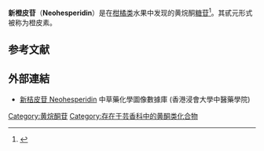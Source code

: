 {{chembox
|ImageFile= Neohesperidin.svg
|ImageSize=220px
|IUPACName= 
|IUPACName_hidden=
|OtherNames= Hesperetin 7-O-neohesperidoside
|Section1= {{Chembox Identifiers
| CASNo = 13241-33-3 
| CASNo_Ref = {{cascite|changed|??}}
|   ChemSpiderID_Ref  =  
|  ChemSpiderID  =  
|  InChI  =  
|  InChIKey  =  
|  InChI1  =  
|  InChIKey1  =  
|  StdInChI_Ref  =  
|  StdInChI  =  
|  StdInChIKey_Ref  =  
|  StdInChIKey  =  
|   ChEMBL_Ref  =  
|  ChEMBL  =  
|  PubChem  =  442439
|   UNII_Ref  =  
|  UNII  =  
|  ChEBI_Ref  =  
|  ChEBI  =  
|  SMILES  =  
|  KEGG  =  C09806
}}
|Section2= {{Chembox Properties
|  C=28|H=34|O=15
|  ExactMass = 
|  Appearance=
|  Density=
|  MeltingPt=
|  BoilingPt=
|  Solubility=
  }}
|Section3= {{Chembox Hazards
|  MainHazards=
|  FlashPt=
|  Autoignition=
  }}
}}

'''新橙皮苷'''（'''Neohesperidin'''）是在[[柑橘类|柑橘类]]水果中发现的黄烷酮[[糖苷|糖苷]]<ref name="RouseffMartin1987">{{cite journal|last1=Rouseff|first1=Russell L.|last2=Martin|first2=Shirley F.|last3=Youtsey|first3=Charles O.|title=Quantitative survey of narirutin, naringin, hesperidin, and neohesperidin in citrus|journal=Journal of Agricultural and Food Chemistry|volume=35|issue=6|year=1987|pages=1027–1030|issn=0021-8561|doi=10.1021/jf00078a040}}</ref>。其甙元形式被称为橙皮素。

==参考文献==
<references />

==外部連結==
* [http://libproject.hkbu.edu.hk/was40/detail?channelid=22253&lang=cht&searchword=code=P00030 新桔皮苷 Neohesperidin] {{Wayback|url=http://libproject.hkbu.edu.hk/was40/detail?channelid=22253&lang=cht&searchword=code=P00030 |date=20200417035710 }} 中草藥化學圖像數據庫 (香港浸會大學中醫藥學院) {{zh}}{{en}}

{{糖苷}}

[[Category:黄烷酮苷|Category:黄烷酮苷]]
[[Category:存在于芸香科中的黄酮类化合物|Category:存在于芸香科中的黄酮类化合物]]